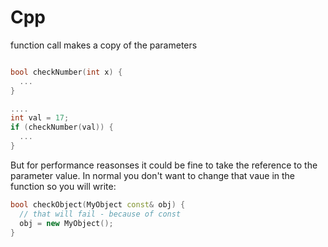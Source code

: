 

<Layout>

# Cpp

function call makes a copy of the parameters

```Cpp

bool checkNumber(int x) {
  ... 
}

....
int val = 17;
if (checkNumber(val)) {
  ...
}

```

But for performance reasonses it could be fine to take the reference to the parameter value. In normal you don't want to change that vaue in the function so you will write:

```Cpp
bool checkObject(MyObject const& obj) {
  // that will fail - because of const
  obj = new MyObject();
}
```


</Layout>
